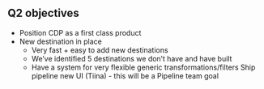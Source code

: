## Q2 objectives

- Position CDP as a first class product
- New destination in place
  - Very fast + easy to add new destinations
  - We’ve identified 5 destinations we don’t have and have built
  - Have a system for very flexible generic transformations/filters
Ship pipeline new UI (Tiina) - this will be a Pipeline team goal 
